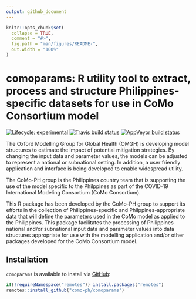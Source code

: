 ```yaml
---
output: github_document
---
```


<!-- README.md is generated from README.Rmd. Please edit that file -->

```r
knitr::opts_chunk$set(
  collapse = TRUE,
  comment = "#>",
  fig.path = "man/figures/README-",
  out.width = "100%"
)
```

# comoparams: R utility tool to extract, process and structure Philippines-specific datasets for use in CoMo Consortium model

<!-- badges: start -->
[![Lifecycle: experimental](https://img.shields.io/badge/lifecycle-experimental-orange.svg)](https://www.tidyverse.org/lifecycle/#experimental)
[![Travis build status](https://travis-ci.org/como-ph/comoparams.svg?branch=master)](https://travis-ci.org/como-ph/comoparams)
[![AppVeyor build status](https://ci.appveyor.com/api/projects/status/github/como-ph/comoparams?branch=master&svg=true)](https://ci.appveyor.com/project/como-ph/comoparams)
<!-- badges: end -->

The Oxford Modelling Group for Global Health (OMGH) is developing model structures to estimate the impact of potential mitigation strategies. By changing the input data and parameter values, the models can be adjusted to represent a national or subnational setting. In addition, a user friendly application and interface is being developed to enable widespread utility.

The CoMo-PH group is the Philippines country team that is supporting the use of the model specific to the Philppines as part of the COVID-19 International Modeling Consortium (CoMo Consortium).

This R package has been developed by the CoMo-PH group to support its efforts in the collection of Philippines-specific and Philppines-appropriate data that will define the parameters used in the CoMo model as applied to the Philippines. This package facilitates the processing of Philippines national and/or subnational input data and parameter values into data structures appropriate for use with the modelling application and/or other packages developed for the CoMo Consortium model.

## Installation

`comoparams` is available to install via [GitHub](https://github.com/como-ph/comoparams):

```r
if(!requireNamespace("remotes")) install.packages("remotes")
remotes::install_github("como-ph/comoparams")
```

